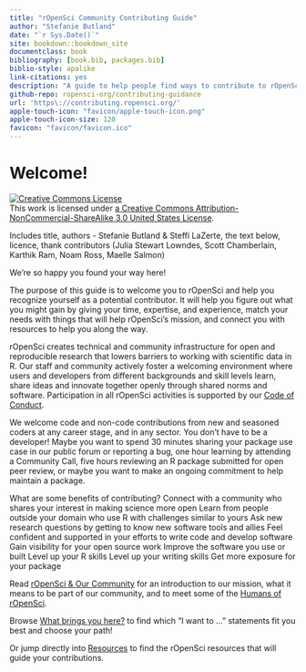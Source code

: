 ```yaml
--- 
title: "rOpenSci Community Contributing Guide"
author: "Stefanie Butland"
date: "`r Sys.Date()`"
site: bookdown::bookdown_site
documentclass: book
bibliography: [book.bib, packages.bib]
biblio-style: apalike
link-citations: yes
description: "A guide to help people find ways to contribute to rOpenSci"
github-repo: ropensci-org/contributing-guidance
url: 'https\://contributing.ropensci.org/'
apple-touch-icon: "favicon/apple-touch-icon.png"
apple-touch-icon-size: 120
favicon: "favicon/favicon.ico"
---
```

# Welcome! {-}

<a rel="license" href="https://creativecommons.org/licenses/by-nc-sa/3.0/us/"><img alt="Creative Commons License" style="border-width:0" src="https://i.creativecommons.org/l/by-nc-sa/3.0/us/88x31.png" /></a><br /> This work is licensed under [a Creative Commons Attribution-NonCommercial-ShareAlike 3.0 United States License](https://creativecommons.org/licenses/by-nc-sa/3.0/us/).

Includes title, authors - Stefanie Butland & Steffi LaZerte, the text below, licence, thank contributors (Julia Stewart Lowndes, Scott Chamberlain, Karthik Ram, Noam Ross, Maelle Salmon)

We’re so happy you found your way here!

The purpose of this guide is to welcome you to rOpenSci and help you recognize yourself as a potential contributor. It will help you figure out what you might gain by giving your time, expertise, and experience, match your needs with things that will help rOpenSci’s mission, and connect you with resources to help you along the way. 

rOpenSci creates technical and community infrastructure for open and reproducible research that lowers barriers to working with scientific data in R. Our staff and community actively foster a welcoming environment where users and developers from different backgrounds and skill levels learn, share ideas and innovate together openly through shared norms and software. Participation in all rOpenSci activities is supported by our [Code of Conduct](#conduct).

We welcome code and non-code contributions from new and seasoned coders at any career stage, and in any sector. You don’t have to be a developer! Maybe you want to spend 30 minutes sharing your package use case in our public forum or reporting a bug, one hour learning by attending a Community Call, five hours reviewing an R package submitted for open peer review, or maybe you want to make an ongoing commitment to help maintain a package.

What are some benefits of contributing?
Connect with a community  who shares your interest in making science more open
Learn from people outside your domain who use R with challenges similar to yours
Ask new research questions by getting to know new software tools and allies
Feel confident and supported in your efforts to write code and develop software
Gain visibility for your open source work
Improve the software you use or built
Level up your R skills
Level up your writing skills
Get more exposure for your package

Read [rOpenSci & Our Community](#intro) for an introduction to our mission, what it means to be part of our community, and to meet some of the [Humans of rOpenSci](#humans).

Browse [What brings you here?](#motivations) to find which “I want to …” statements fit you best and choose your path! 

Or jump directly into [Resources](#resources) to find the rOpenSci resources that will guide your contributions.